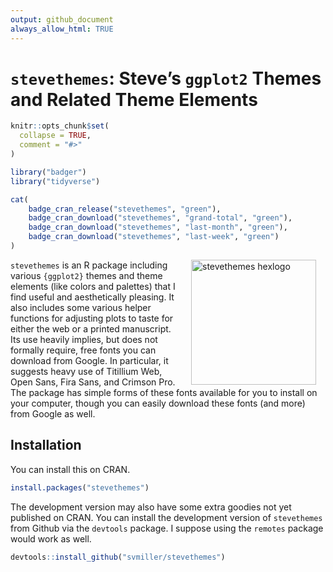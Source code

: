 ```yaml
---
output: github_document
always_allow_html: TRUE
---
```


# `stevethemes`: Steve's `ggplot2` Themes and Related Theme Elements

```r
knitr::opts_chunk$set(
  collapse = TRUE,
  comment = "#>"
)
```


```r
library("badger")
library("tidyverse")
```

```r
cat(
	badge_cran_release("stevethemes", "green"),
	badge_cran_download("stevethemes", "grand-total", "green"),
	badge_cran_download("stevethemes", "last-month", "green"),
	badge_cran_download("stevethemes", "last-week", "green")
)
```

<img src="http://svmiller.com/images/stevethemes-hexlogo.png" alt="stevethemes  hexlogo" align="right" width="200" style="padding: 0 15px; float: right;"/>

`stevethemes` is an R package including various `{ggplot2}` themes and theme elements (like colors and palettes) that I find useful and aesthetically pleasing. It also includes some various helper functions for adjusting plots to taste for either the web or a printed manuscript. Its use heavily implies, but does not formally require, free fonts you can download from Google. In particular, it suggests heavy use of Titillium Web, Open Sans, Fira Sans, and Crimson Pro. The package has simple forms of these fonts available for you to install on your computer, though you can easily download these fonts (and more) from Google as well.

## Installation

You can install this on CRAN.

```r
install.packages("stevethemes")
```

The development version may also have some extra goodies not yet published on CRAN. You can install the development version of `stevethemes` from Github via the `devtools` package. I suppose using the `remotes` package would work as well.

```r
devtools::install_github("svmiller/stevethemes")
```

